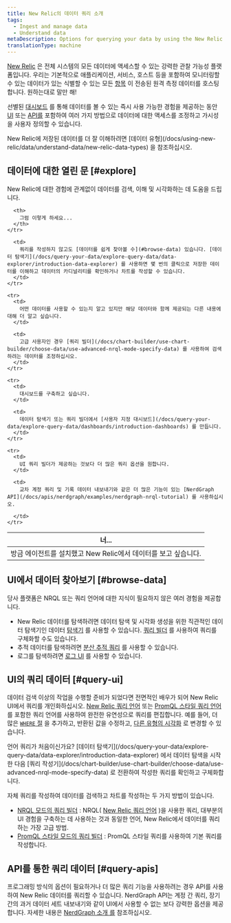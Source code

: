```yaml
---
title: New Relic의 데이터 쿼리 소개
tags:
  - Ingest and manage data
  - Understand data
metaDescription: Options for querying your data by using the New Relic UI or our APIs.
translationType: machine
---
```


[New Relic](https://one.newrelic.com) 은 전체 시스템의 모든 데이터에 액세스할 수 있는 강력한 관찰 가능성 플랫폼입니다. 우리는 기본적으로 애플리케이션, 서비스, 호스트 등을 포함하여 모니터링할 수 있는 데이터가 있는 식별할 수 있는 모든 [항목](/docs/new-relic-one/use-new-relic-one/core-concepts/what-entity-new-relic/) 이 전송된 원격 측정 데이터를 호스팅합니다. 원하는대로 말만 해!

선별된 [대시보드](/docs/query-your-data/explore-query-data/dashboards/introduction-dashboards/) 를 통해 데이터를 볼 수 있는 즉시 사용 가능한 경험을 제공하는 동안 [UI](#query-ui) 또는 [API를](#query-apis) 포함하여 여러 가지 방법으로 데이터에 대한 액세스를 조정하고 가시성을 사용자 정의할 수 있습니다.

<Callout variant="important">
  New Relic에 저장된 데이터를 더 잘 이해하려면 [데이터 유형](/docs/using-new-relic/data/understand-data/new-relic-data-types) 을 참조하십시오.
</Callout>

## 데이터에 대한 열린 문 [#explore]

New Relic에 대한 경험에 관계없이 데이터를 검색, 이해 및 시각화하는 데 도움을 드립니다.

<table>
  <thead>
    <tr>
      <th style={{ width: "300px" }}>
        너...
      </th>

      <th>
        그럼 이렇게 하세요...
      </th>
    </tr>
  </thead>

  <tbody>
    <tr>
      <td>
        방금 에이전트를 설치했고 New Relic에서 데이터를 보고 싶습니다.
      </td>

      <td>
        쿼리를 작성하지 않고도 [데이터를 쉽게 찾아볼 수](#browse-data) 있습니다. [데이터 탐색기](/docs/query-your-data/explore-query-data/data-explorer/introduction-data-explorer) 를 사용하면 몇 번의 클릭으로 저장한 데이터를 이해하고 데이터의 카디널리티를 확인하거나 차트를 작성할 수 있습니다.
      </td>
    </tr>

    <tr>
      <td>
        어떤 데이터를 사용할 수 있는지 알고 있지만 해당 데이터와 함께 제공되는 다른 내용에 대해 더 알고 싶습니다.
      </td>

      <td>
        고급 사용자인 경우 [쿼리 빌더](/docs/chart-builder/use-chart-builder/choose-data/use-advanced-nrql-mode-specify-data) 를 사용하여 검색하려는 데이터를 조정하십시오.
      </td>
    </tr>

    <tr>
      <td>
        대시보드를 구축하고 싶습니다.
      </td>

      <td>
        데이터 탐색기 또는 쿼리 빌더에서 [사용자 지정 대시보드](/docs/query-your-data/explore-query-data/dashboards/introduction-dashboards) 를 만듭니다.
      </td>
    </tr>

    <tr>
      <td>
        UI 쿼리 빌더가 제공하는 것보다 더 많은 쿼리 옵션을 원합니다.
      </td>

      <td>
        교차 계정 쿼리 및 기록 데이터 내보내기와 같은 더 많은 기능이 있는 [NerdGraph API](/docs/apis/nerdgraph/examples/nerdgraph-nrql-tutorial) 를 사용하십시오.  

      </td>
    </tr>
  </tbody>
</table>

## UI에서 데이터 찾아보기 [#browse-data]

당사 플랫폼은 NRQL 또는 쿼리 언어에 대한 지식이 필요하지 않은 여러 경험을 제공합니다.

* New Relic 데이터를 탐색하려면 데이터 탐색 및 시각화 생성을 위한 직관적인 데이터 탐색기인 데이터 [탐색기](/docs/query-your-data/explore-query-data/data-explorer/introduction-data-explorer) 를 사용할 수 있습니다. [쿼리 빌더](/docs/chart-builder/use-chart-builder/choose-data/use-advanced-nrql-mode-specify-data) 를 사용하여 쿼리를 구체화할 수도 있습니다.
* 추적 데이터를 탐색하려면 [분산 추적 쿼리](/docs/understand-dependencies/distributed-tracing/ui-data/additional-distributed-tracing-features-new-relic-one) 를 사용할 수 있습니다.
* 로그를 탐색하려면 [로그 UI](/docs/logs/ui-data/use-logs-ui/) 를 사용할 수 있습니다.

## UI의 쿼리 데이터 [#query-ui]

데이터 검색 이상의 작업을 수행할 준비가 되었다면 전면적인 배우가 되어 New Relic UI에서 쿼리를 개인화하십시오. [New Relic 쿼리 언어](/docs/query-your-data/nrql-new-relic-query-language/get-started/introduction-nrql-new-relics-query-language/) 또는 [PromQL 스타일 쿼리 언어](https://prometheus.io/docs/prometheus/latest/querying/basics/) 를 포함한 쿼리 언어를 사용하여 완전한 유연성으로 쿼리를 편집합니다. 예를 들어, 더 많은 [`WHERE` 절](/docs/query-your-data/nrql-new-relic-query-language/get-started/nrql-syntax-clauses-functions/#sel-where) 을 추가하고, 반환된 값을 수정하고, [다른 유형의 시각화](/docs/query-your-data/explore-query-data/use-charts/chart-types/) 로 변경할 수 있습니다.

<Callout variant="tip">
  언어 쿼리가 처음이신가요? [데이터 탐색기](/docs/query-your-data/explore-query-data/data-explorer/introduction-data-explorer) 에서 데이터 탐색을 시작한 다음 [쿼리 작성기](/docs/chart-builder/use-chart-builder/choose-data/use-advanced-nrql-mode-specify-data) 로 전환하여 작성한 쿼리를 확인하고 구체화합니다.
</Callout>

자체 쿼리를 작성하여 데이터를 검색하고 차트를 작성하는 두 가지 방법이 있습니다.

* [NRQL 모드의 쿼리 빌더](/docs/chart-builder/use-chart-builder/choose-data/use-advanced-nrql-mode-specify-data) : NRQL( [New Relic 쿼리 언어](/docs/query-your-data/nrql-new-relic-query-language/get-started/introduction-nrql-new-relics-query-language) )을 사용한 쿼리, 대부분의 UI 경험을 구축하는 데 사용하는 것과 동일한 언어, New Relic에서 데이터를 쿼리하는 가장 고급 방법.
* [PromQL 스타일 모드의 쿼리 빌더](/docs/query-your-data/explore-query-data/chart-builder/use-advanced-promql-mode-specify-data) : PromQL 스타일 쿼리를 사용하여 기본 쿼리를 작성합니다.

## API를 통한 쿼리 데이터 [#query-apis]

프로그래밍 방식의 옵션이 필요하거나 더 많은 쿼리 기능을 사용하려는 경우 API를 사용하여 New Relic 데이터를 쿼리할 수 있습니다. NerdGraph API는 계정 간 쿼리, 장기간의 과거 데이터 세트 내보내기와 같이 UI에서 사용할 수 없는 보다 강력한 옵션을 제공합니다. 자세한 내용은 [NerdGraph 소개 를](/docs/apis/nerdgraph/get-started/introduction-new-relic-nerdgraph/#tutorials) 참조하십시오.